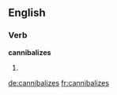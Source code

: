 ==English==

===Verb===
'''cannibalizes'''

# {{third-person singular of|[[cannibalize]]}}

[[de:cannibalizes]]
[[fr:cannibalizes]]